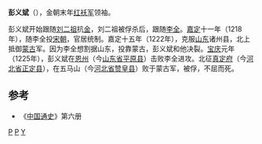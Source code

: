 '''彭义斌'''（{{bd||？|1225年||catIdx=P}}），金朝末年[[红袄军|红袄军]]领袖。

彭义斌开始跟随[[刘二祖|刘二祖]]抗[[金朝|金]]，刘二祖被俘杀后，跟随[[李全|李全]]。[[嘉定|嘉定]]十一年（1218年），随李全投[[宋朝|宋朝]]，官居统制。嘉定十五年（1222年），克服[[山东|山东]]诸州县，北上抵御[[蒙古帝国|蒙古]]军。因为李全想割据山东，投靠蒙古，彭义斌和他决裂。[[宝庆|宝庆]]元年（1225年），彭义斌在[[恩州|恩州]]（今[[山东省|山东省]][[平原县|平原县]]）击败李全进攻。北征[[真定府|真定府]]（今[[河北省|河北省]][[正定县|正定县]]），在五马山（今[[河北省|河北省]][[赞皇县|赞皇县]]）败于蒙古军，被俘，不屈而死。

==参考==
*《[[中国通史|中国通史]]》第六册

{{中國民變起事領袖}}

[[Category:金朝民变领袖|P]]
[[Category:被處決的中國人|P]]
[[Category:彭姓|Y]]